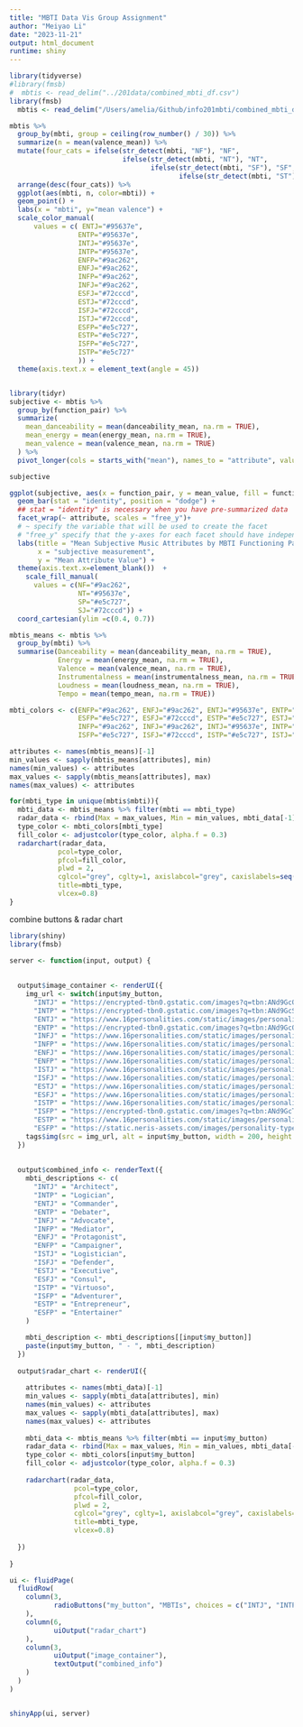 ```yaml
---
title: "MBTI Data Vis Group Assignment"
author: "Meiyao Li"
date: "2023-11-21"
output: html_document
runtime: shiny
---
```


```r
library(tidyverse)
#library(fmsb)
#  mbtis <- read_delim("../201data/combined_mbti_df.csv")
library(fmsb)
  mbtis <- read_delim("/Users/amelia/Github/info201mbti/combined_mbti_df.csv")

mbtis %>%
  group_by(mbti, group = ceiling(row_number() / 30)) %>%
  summarize(n = mean(valence_mean)) %>%
  mutate(four_cats = ifelse(str_detect(mbti, "NF"), "NF",
                            ifelse(str_detect(mbti, "NT"), "NT",
                                   ifelse(str_detect(mbti, "SF"), "SF",
                                          ifelse(str_detect(mbti, "ST"), "ST", ""))))) %>%
  arrange(desc(four_cats)) %>%
  ggplot(aes(mbti, n, color=mbti)) +
  geom_point() +
  labs(x = "mbti", y="mean valence") +
  scale_color_manual(
      values = c( ENTJ="#95637e",
                 ENTP="#95637e",
                 INTJ="#95637e",
                 INTP="#95637e",
                 ENFP="#9ac262",
                 ENFJ="#9ac262",
                 INFP="#9ac262",
                 INFJ="#9ac262",
                 ESFJ="#72cccd",
                 ESTJ="#72cccd",
                 ISFJ="#72cccd",
                 ISTJ="#72cccd",
                 ESFP="#e5c727",
                 ESTP="#e5c727",
                 ISFP="#e5c727",
                 ISTP="#e5c727"
                 )) +
  theme(axis.text.x = element_text(angle = 45))



```

```r
library(tidyr)
subjective <- mbtis %>%
  group_by(function_pair) %>%
  summarize(
    mean_danceability = mean(danceability_mean, na.rm = TRUE),
    mean_energy = mean(energy_mean, na.rm = TRUE),
    mean_valence = mean(valence_mean, na.rm = TRUE)
  ) %>%
  pivot_longer(cols = starts_with("mean"), names_to = "attribute", values_to = "mean_value")

subjective

ggplot(subjective, aes(x = function_pair, y = mean_value, fill = function_pair)) +
  geom_bar(stat = "identity", position = "dodge") +
  ## stat = "identity" is necessary when you have pre-summarized data
  facet_wrap(~ attribute, scales = "free_y")+
  # ~ specify the variable that will be used to create the facet
  # "free_y" specify that the y-axes for each facet should have independent scale
  labs(title = "Mean Subjective Music Attributes by MBTI Functioning Pair", 
       x = "subjective measurement", 
       y = "Mean Attribute Value") +
  theme(axis.text.x=element_blank())  +
    scale_fill_manual(
      values = c(NF="#9ac262",
                 NT="#95637e",
                 SP="#e5c727",
                 SJ="#72cccd")) +
  coord_cartesian(ylim =c(0.4, 0.7))
```

```r
mbtis_means <- mbtis %>%
  group_by(mbti) %>%
  summarise(Danceability = mean(danceability_mean, na.rm = TRUE),
            Energy = mean(energy_mean, na.rm = TRUE),
            Valence = mean(valence_mean, na.rm = TRUE),
            Instrumentalness = mean(instrumentalness_mean, na.rm = TRUE),
            Loudness = mean(loudness_mean, na.rm = TRUE),
            Tempo = mean(tempo_mean, na.rm = TRUE))

mbti_colors <- c(ENFP="#9ac262", ENFJ="#9ac262", ENTJ="#95637e", ENTP="#95637e", 
                 ESFP="#e5c727", ESFJ="#72cccd", ESTP="#e5c727", ESTJ="#72cccd", 
                 INFP="#9ac262", INFJ="#9ac262", INTJ="#95637e", INTP="#95637e", 
                 ISFP="#e5c727", ISFJ="#72cccd", ISTP="#e5c727", ISTJ="#72cccd")

attributes <- names(mbtis_means)[-1]
min_values <- sapply(mbtis_means[attributes], min)
names(min_values) <- attributes
max_values <- sapply(mbtis_means[attributes], max)
names(max_values) <- attributes

for(mbti_type in unique(mbtis$mbti)){
  mbti_data <- mbtis_means %>% filter(mbti == mbti_type)
  radar_data <- rbind(Max = max_values, Min = min_values, mbti_data[-1])
  type_color <- mbti_colors[mbti_type]
  fill_color <- adjustcolor(type_color, alpha.f = 0.3)
  radarchart(radar_data, 
            pcol=type_color, 
            pfcol=fill_color, 
            plwd = 2, 
            cglcol="grey", cglty=1, axislabcol="grey", caxislabels=seq(0,20,5), cglwd=0.8, 
            title=mbti_type,
            vlcex=0.8)
}

```


combine buttons & radar chart
```r


library(shiny)
library(fmsb)

server <- function(input, output) {
  
  
  output$image_container <- renderUI({
    img_url <- switch(input$my_button,
      "INTJ" = "https://encrypted-tbn0.gstatic.com/images?q=tbn:ANd9GcQi2VRFrPrpaSQSu8P9KpMiuZUbEjAMYzpyNdgZLsng2Q&s",
      "INTP" = "https://encrypted-tbn0.gstatic.com/images?q=tbn:ANd9GcSlOUv5i5v8mqz19m7xV7ZD5WPwT3wm3SgV-lmatt4Y-w&s",
      "ENTJ" = "https://www.16personalities.com/static/images/personality-types/avatars/entj-commander.png",
      "ENTP" = "https://encrypted-tbn0.gstatic.com/images?q=tbn:ANd9GcQyWr3zzuitEGEJa1vq0PK_Rsdwuc_z-3IW5rJsT74NKg&s",
      "INFJ" = "https://www.16personalities.com/static/images/personality-types/avatars/infj-advocate.svg?v=3",
      "INFP" = "https://www.16personalities.com/static/images/personality-types/avatars/infp-mediator.png",
      "ENFJ" = "https://www.16personalities.com/static/images/personality-types/avatars/enfj-protagonist.png",
      "ENFP" = "https://www.16personalities.com/static/images/personality-types/avatars/enfp-campaigner.svg?v=3",
      "ISTJ" = "https://www.16personalities.com/static/images/personality-types/avatars/istj-logistician.png",
      "ISFJ" = "https://www.16personalities.com/static/images/personality-types/avatars/isfj-defender.png",
      "ESTJ" = "https://www.16personalities.com/static/images/personality-types/avatars/estj-executive.png",
      "ESFJ" = "https://www.16personalities.com/static/images/personality-types/avatars/esfj-consul.png", 
      "ISTP" = "https://www.16personalities.com/static/images/personality-types/avatars/istp-virtuoso.png",
      "ISFP" = "https://encrypted-tbn0.gstatic.com/images?q=tbn:ANd9GcT-_cAGZD35zF-jIvqaP_ZROUgP8PyYINJlJdEqAIVWvA&s",
      "ESTP" = "https://www.16personalities.com/static/images/personality-types/avatars/estp-entrepreneur.png",
      "ESFP" = "https://static.neris-assets.com/images/personality-types/avatars/esfp-entertainer.png")
    tags$img(src = img_url, alt = input$my_button, width = 200, height = 200)
  })
  
  
  output$combined_info <- renderText({
    mbti_descriptions <- c(
      "INTJ" = "Architect",
      "INTP" = "Logician",
      "ENTJ" = "Commander",
      "ENTP" = "Debater",
      "INFJ" = "Advocate",
      "INFP" = "Mediator",
      "ENFJ" = "Protagonist",
      "ENFP" = "Campaigner",
      "ISTJ" = "Logistician",
      "ISFJ" = "Defender",
      "ESTJ" = "Executive",
      "ESFJ" = "Consul",
      "ISTP" = "Virtuoso",
      "ISFP" = "Adventurer",
      "ESTP" = "Entrepreneur",
      "ESFP" = "Entertainer"
    )

    mbti_description <- mbti_descriptions[[input$my_button]]
    paste(input$my_button, " - ", mbti_description)
  })
  
  output$radar_chart <- renderUI({
    
    attributes <- names(mbti_data)[-1]
    min_values <- sapply(mbti_data[attributes], min)
    names(min_values) <- attributes
    max_values <- sapply(mbti_data[attributes], max)
    names(max_values) <- attributes
    
    mbti_data <- mbtis_means %>% filter(mbti == input$my_button)
    radar_data <- rbind(Max = max_values, Min = min_values, mbti_data[-1])
    type_color <- mbti_colors[input$my_button]
    fill_color <- adjustcolor(type_color, alpha.f = 0.3)
    
    radarchart(radar_data, 
                pcol=type_color, 
                pfcol=fill_color, 
                plwd = 2, 
                cglcol="grey", cglty=1, axislabcol="grey", caxislabels=seq(0,20,5), cglwd=0.8, 
                title=mbti_type,
                vlcex=0.8)
    
  })
  
}

ui <- fluidPage(
  fluidRow(
    column(3,
           radioButtons("my_button", "MBTIs", choices = c("INTJ", "INTP", "ENTJ", "ENTP", "INFJ", "INFP", "ENFJ", "ENFP", "ISTJ", "ISFJ", "ESTJ", "ESFJ", "ISTP", "ISFP", "ESTP", "ESFP"))
    ),
    column(6,
           uiOutput("radar_chart")
    ),
    column(3,
           uiOutput("image_container"),
           textOutput("combined_info")
    )
  )
)


shinyApp(ui, server)


```

